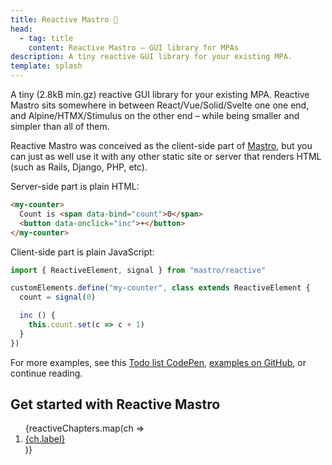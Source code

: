 ```yaml
---
title: Reactive Mastro 🧙
head:
  - tag: title
    content: Reactive Mastro – GUI library for MPAs
description: A tiny reactive GUI library for your existing MPA.
template: splash
---
```



A tiny (2.8kB min.gz) reactive GUI library for your existing MPA. Reactive Mastro sits somewhere in between React/Vue/Solid/Svelte one one end, and Alpine/HTMX/Stimulus on the other end – while being smaller and simpler than all of them.

Reactive Mastro was conceived as the client-side part of [Mastro](/), but you can just as well use it with any other static site or server that renders HTML (such as Rails, Django, PHP, etc).

Server-side part is plain HTML:

```html
<my-counter>
  Count is <span data-bind="count">0</span>
  <button data-onclick="inc">+</button>
</my-counter>
```

Client-side part is plain JavaScript:

```js
import { ReactiveElement, signal } from "mastro/reactive"

customElements.define("my-counter", class extends ReactiveElement {
  count = signal(0)

  inc () {
    this.count.set(c => c + 1)
  }
})
```

For more examples, see this [Todo list CodePen](https://codepen.io/mb2100/pen/EaYjRvW), [examples on GitHub](https://github.com/mastrojs/mastro/tree/main/examples/reactive-mastro), or continue reading.

## Get started with Reactive Mastro
<ol>
{reactiveChapters.map(ch => <li><a href={"../" + ch.slug + "/"}>{ch.label}</a></li>)}
</ol>
